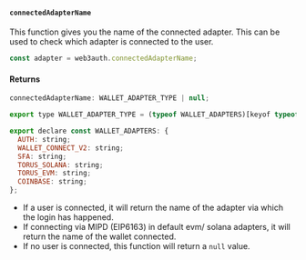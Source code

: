 #### `connectedAdapterName`

This function gives you the name of the connected adapter. This can be used to check which adapter
is connected to the user.

```javascript
const adapter = web3auth.connectedAdapterName;
```

#### Returns

```javascript
connectedAdapterName: WALLET_ADAPTER_TYPE | null;

export type WALLET_ADAPTER_TYPE = (typeof WALLET_ADAPTERS)[keyof typeof WALLET_ADAPTERS];

export declare const WALLET_ADAPTERS: {
  AUTH: string;
  WALLET_CONNECT_V2: string;
  SFA: string;
  TORUS_SOLANA: string;
  TORUS_EVM: string;
  COINBASE: string;
};
```

- If a user is connected, it will return the name of the adapter via which the login has happened.
- If connecting via MIPD (EIP6163) in default evm/ solana adapters, it will return the name of the
  wallet connected.
- If no user is connected, this function will return a `null` value.
